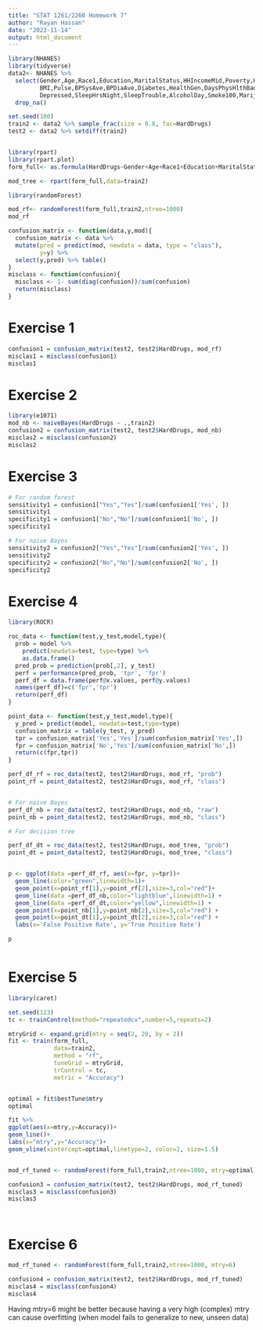 ```yaml
---
title: "STAT 1261/2260 Homework 7"
author: "Rayan Hassan"
date: "2023-11-14"
output: html_document
---
```



```r
library(NHANES)
library(tidyverse)
data2<- NHANES %>%
  select(Gender,Age,Race1,Education,MaritalStatus,HHIncomeMid,Poverty,HomeOwn,Weight,Height,
         BMI,Pulse,BPSysAve,BPDiaAve,Diabetes,HealthGen,DaysPhysHlthBad,DaysMentHlthBad,
         Depressed,SleepHrsNight,SleepTrouble,AlcoholDay,Smoke100,Marijuana,HardDrugs) %>% 
  drop_na()

set.seed(100)
train2 <- data2 %>% sample_frac(size = 0.8, fac=HardDrugs)
test2 <- data2 %>% setdiff(train2)


library(rpart)
library(rpart.plot)
form_full<- as.formula(HardDrugs~Gender+Age+Race1+Education+MaritalStatus+HHIncomeMid+Poverty+HomeOwn+Weight+Height+BMI+Pulse+BPSysAve+BPDiaAve+Diabetes+HealthGen+DaysPhysHlthBad+DaysMentHlthBad+Depressed+SleepHrsNight+SleepTrouble+AlcoholDay+Smoke100+Marijuana)

mod_tree <- rpart(form_full,data=train2)

library(randomForest)

mod_rf<- randomForest(form_full,train2,ntree=1000)
mod_rf

confusion_matrix <- function(data,y,mod){
  confusion_matrix <- data %>% 
  mutate(pred = predict(mod, newdata = data, type = "class"),
         y=y) %>%
  select(y,pred) %>% table()
}
misclass <- function(confusion){
  misclass <- 1- sum(diag(confusion))/sum(confusion)
  return(misclass)
}

```
# Exercise 1

```r
confusion1 = confusion_matrix(test2, test2$HardDrugs, mod_rf)
misclas1 = misclass(confusion1)
misclas1
```
# Exercise 2

```r
library(e1071)
mod_nb <- naiveBayes(HardDrugs ~ .,train2)
confusion2 = confusion_matrix(test2, test2$HardDrugs, mod_nb)
misclas2 = misclass(confusion2)
misclas2
```
# Exercise 3

```r

# For random forest
sensitivity1 = confusion1["Yes","Yes"]/sum(confusion1['Yes', ])
sensitivity1
specificity1 = confusion1["No","No"]/sum(confusion1['No', ])
specificity1

# For naive Bayes
sensitivity2 = confusion2["Yes","Yes"]/sum(confusion2['Yes', ])
sensitivity2
specificity2 = confusion2["No","No"]/sum(confusion2['No', ])
specificity2
```
# Exercise 4

```r
library(ROCR)

roc_data <- function(test,y_test,model,type){
  prob = model %>% 
    predict(newdata=test, type=type) %>% 
    as.data.frame()
  pred_prob = prediction(prob[,2], y_test)
  perf = performance(pred_prob, 'tpr', 'fpr')
  perf_df = data.frame(perf@x.values, perf@y.values)
  names(perf_df)=c('fpr','tpr')
  return(perf_df)
}

point_data <- function(test,y_test,model,type){
  y_pred = predict(model, newdata=test,type=type)
  confusion_matrix = table(y_test, y_pred)
  tpr = confusion_matrix['Yes','Yes']/sum(confusion_matrix['Yes',])
  fpr = confusion_matrix['No','Yes']/sum(confusion_matrix['No',])
  return(c(fpr,tpr))
}

perf_df_rf = roc_data(test2, test2$HardDrugs, mod_rf, "prob")
point_rf = point_data(test2, test2$HardDrugs, mod_rf, "class")


# For naive Bayes
perf_df_nb = roc_data(test2, test2$HardDrugs, mod_nb, "raw")
point_nb = point_data(test2, test2$HardDrugs, mod_nb, "class")

# For decision tree

perf_df_dt = roc_data(test2, test2$HardDrugs, mod_tree, "prob")
point_dt = point_data(test2, test2$HardDrugs, mod_tree, "class")


p <- ggplot(data =perf_df_rf, aes(x=fpr, y=tpr))+
  geom_line(color="green",linewidth=1)+
  geom_point(x=point_rf[1],y=point_rf[2],size=3,col="red")+
  geom_line(data =perf_df_nb,color="lightblue",linewidth=1) +
  geom_line(data =perf_df_dt,color="yellow",linewidth=1) + 
  geom_point(x=point_nb[1],y=point_nb[2],size=3,col="red") +
  geom_point(x=point_dt[1],y=point_dt[2],size=3,col="red") +
  labs(x='False Positive Rate', y='True Positive Rate')

p



```

# Exercise 5

```r

library(caret)

set.seed(123)
tc <- trainControl(method="repeatedcv",number=5,repeats=2)

mtryGrid <- expand.grid(mtry = seq(2, 20, by = 2))
fit <- train(form_full,
             data=train2,
             method = "rf",
             tuneGrid = mtryGrid,
             trControl = tc,
             metric = "Accuracy")


optimal = fit$bestTune$mtry
optimal

fit %>%
ggplot(aes(x=mtry,y=Accuracy))+
geom_line()+
labs(x="mtry",y="Accuracy")+
geom_vline(xintercept=optimal,linetype=2, color=2, size=1.5)


mod_rf_tuned <- randomForest(form_full,train2,ntree=1000, mtry=optimal)

confusion3 = confusion_matrix(test2, test2$HardDrugs, mod_rf_tuned)
misclas3 = misclass(confusion3)
misclas3




```

# Exercise 6

```r
mod_rf_tuned <- randomForest(form_full,train2,ntree=1000, mtry=6)

confusion4 = confusion_matrix(test2, test2$HardDrugs, mod_rf_tuned)
misclas4 = misclass(confusion4)
misclas4
```
Having mtry=6 might be better because having a very high (complex) mtry can cause overfitting (when model fails to generalize to new, unseen data)


